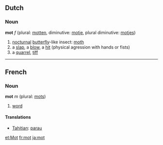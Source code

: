 ==Dutch==
===Noun===
'''mot''' ''f'' (plural: [[motten]], diminutive: [[motje]], plural diminutive: [[motjes]])

#[[nocturnal]] [[butterfly]]-like insect: [[moth]]
#a [[slap]], a [[blow]], a [[hit]] (physical agression with hands or fists)
#a [[quarrel]], [[tiff]]

----

==French==
===Noun===

'''mot''' ''m'' (plural: [[mots]])

# [[word]]

====Translations====
*[[Tahitian]]: [[parau]]

[[et:Mot]]
[[fr:mot]]
[[ja:mot]]